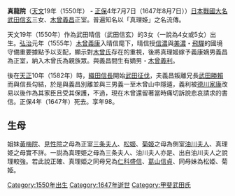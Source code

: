 '''真龍院'''（[[天文|天文]]19年（1550年） - [[正保|正保]]4年7月7日（1647年8月7日））[[日本|日本]][[戰國大名|戰國大名]][[武田信玄|武田信玄]]三女、[[木曾義昌|木曾義昌]]正室。普遍知名以「真理姫」之名流傳。

天文19年（1550年）作為武田晴信（武田信玄）的3女（一說為4女或5女）出生。[[弘治_(日本)|弘治]]元年（1555年）[[木曾義康|木曾義康]]入晴信麾下，晴信授[[信濃|信濃]]與[[美濃國|美濃]]・[[飛驒|飛驒]]的國境守備重要據點予以支配，顯示對[[木曾氏|木曾氏]]存在的重視，後將真理姬嫁予義康嫡男義昌為正室，納入木曾氏為親族眾。與義昌間生有嫡男・[[木曾義利|木曾義利]]。

後在[[天正_(日本)|天正]]10年（1582年）時，[[織田信長|織田信長]]開始[[武田征伐|武田征伐]]，夫義昌叛離兄長[[武田勝賴|武田勝賴]]而與信長勾結，於是與義昌別離並與三男義一至木曾山中隱遁，義利被[[德川家康|德川家康]]改易以後作為其家臣且受其保護，不過，現在木曾還留著當時痛切訴說悲哀請求的書信。正保4年（1647年）死去。享年98。

==生母==
姐妹[[黃梅院|黃梅院]]、[[見性院|見性院]]之母為正室[[三条夫人|三条夫人]]、[[松姬|松姬]]、[[菊姬|菊姬]]之母為側室[[油川夫人|油川夫人]]、真理姫之母實不詳。一説為真理姫之母為三条夫人、油川夫人亦是、出自油川夫人之說理較強。若此說正確、真理姫之同母兄為[[仁科盛信|仁科盛信]]、[[葛山信貞|葛山信貞]]、同母妹為松姫、菊姫。


[[Category:1550年出生|Category:1550年出生]]
[[Category:1647年逝世|Category:1647年逝世]]
[[Category:甲斐武田氏|Category:甲斐武田氏]]